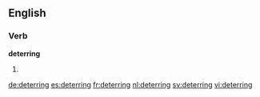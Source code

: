 ==English==

===Verb===
'''deterring'''

# {{present participle of|deter}}

[[de:deterring]]
[[es:deterring]]
[[fr:deterring]]
[[nl:deterring]]
[[sv:deterring]]
[[vi:deterring]]